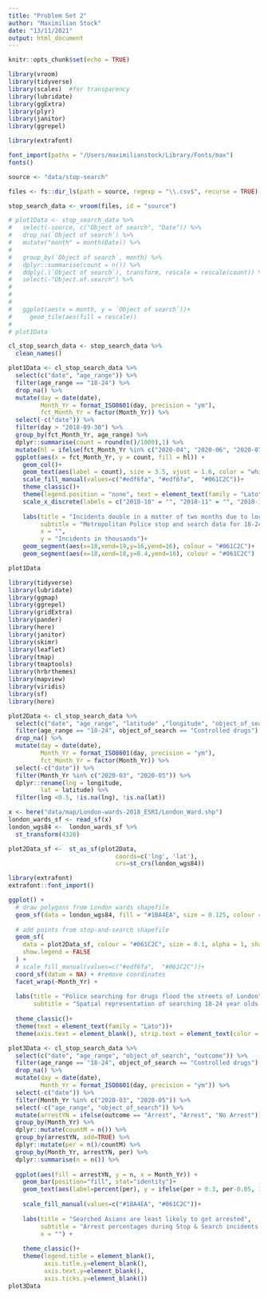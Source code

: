 ```yaml
---
title: "Problem Set 2"
author: "Maximilian Stock"
date: "13/11/2021"
output: html_document
---
```


```r
knitr::opts_chunk$set(echo = TRUE)
```

```r
library(vroom)
library(tidyverse)
library(scales)  #for transparency
library(lubridate)
library(ggExtra)
library(plyr)
library(janitor)
library(ggrepel)
```


```r
library(extrafont)
```
```r
font_import(paths = "/Users/maximilianstock/Library/Fonts/max")
fonts()
```

```r
source <- "data/stop-search"
```

```r
files <- fs::dir_ls(path = source, regexp = "\\.csv$", recurse = TRUE)
```

```r
stop_search_data <- vroom(files, id = "source")
```

```r
# plot1Data <- stop_search_data %>%
#   select(-source, c("Object of search", "Date")) %>%
#   drop_na(`Object of search`) %>%
#   mutate("month" = month(Date)) %>%
#   
#   group_by(`Object of search`, month) %>%
#   dplyr::summarise(count = n()) %>% 
#   ddply(.(`Object of search`), transform, rescale = rescale(count)) %>% 
#   select(-"Object.of.search") %>% 
# 
# 
# 
#   ggplot(aes(x = month, y = `Object of search`))+
#     geom_tile(aes(fill = rescale))
# 
# plot1Data
```

```r
cl_stop_search_data <- stop_search_data %>%
  clean_names()
```

```r
plot1Data <- cl_stop_search_data %>% 
  select(c("date", "age_range")) %>%
  filter(age_range == "18-24") %>% 
  drop_na() %>% 
  mutate(day = date(date),
         Month_Yr = format_ISO8601(day, precision = "ym"),
         fct_Month_Yr = factor(Month_Yr)) %>% 
  select(-c("date")) %>%
  filter(day > "2018-09-30") %>%
  group_by(fct_Month_Yr, age_range) %>%
  dplyr::summarise(count = round(n()/1000),1) %>%
  mutate(hl = ifelse(fct_Month_Yr %in% c("2020-04", "2020-06", "2020-07"), "high", ifelse(fct_Month_Yr %in% c("2020-03", "2020-05"), "superHigh", "low"))) %>% 
  ggplot(aes(x = fct_Month_Yr, y = count, fill = hl)) +
    geom_col()+
    geom_text(aes(label = count), size = 3.5, vjust = 1.6, color = "white")+
    scale_fill_manual(values=c("#edf6fa", "#edf6fa",  "#061C2C"))+
    theme_classic()+
    theme(legend.position = "none", text = element_text(family = "Lato"))+
    scale_x_discrete(labels = c("2018-10" = "", "2018-11" = "", "2018-12" = "", "2019-01" = "2019", "2019-02" = "", "2019-03" = "", "2019-04" = "", "2019-05" = "", "2019-06" = "", "2019-07" = "", "2019-08" = "", "2019-09" = "", "2019-10" = "", "2019-11" = "", "2019-12" = "", "2020-01" = "2020", "2020-02" = "", "2020-03" = "Mar", "2020-04" = "", "2020-05" = "May", "2020-06" = "", "2020-07" = "", "2020-08" = "", "2020-09" = "", "2020-10" = "", "2020-11" = "", "2020-12" = "", "2021-01" = "2021", "2021-02" = "", "2021-03" = "", "2021-04" = "", "2021-05" = "", "2021-06" = "", "2021-07" = "", "2021-08" = "", "2021-09" = ""))+
    
    labs(title = "Incidents double in a matter of two months due to lockdown",
         subtitle = "Metropolitan Police stop and search data for 18-24 year olds",
         x = "",
         y = "Incidents in thousands")+
    geom_segment(aes(x=18,xend=19,y=16,yend=16), colour = "#061C2C")+
    geom_segment(aes(x=18,xend=18,y=8.4,yend=16), colour = "#061C2C")

plot1Data
```


```r
library(tidyverse)
library(lubridate)
library(ggmap)
library(ggrepel)
library(gridExtra)
library(pander)
library(here)
library(janitor)
library(skimr)
library(leaflet)
library(tmap)
library(tmaptools)
library(hrbrthemes)
library(mapview)
library(viridis)
library(sf)
library(here)
```

```r
plot2Data <- cl_stop_search_data %>% 
  select(c("date", "age_range", "latitude" ,"longitude", "object_of_search")) %>%
  filter(age_range == "18-24", object_of_search == "Controlled drugs") %>% 
  drop_na() %>% 
  mutate(day = date(date),
         Month_Yr = format_ISO8601(day, precision = "ym"),
         fct_Month_Yr = factor(Month_Yr)) %>% 
  select(-c("date")) %>%
  filter(Month_Yr %in% c("2020-03", "2020-05")) %>% 
  dplyr::rename(lng = longitude,
         lat = latitude) %>% 
  filter(lng <0.5, !is.na(lng), !is.na(lat))

```

```r
x <- here("data/map/London-wards-2018_ESRI/London_Ward.shp")
london_wards_sf <- read_sf(x)
london_wgs84 <-  london_wards_sf %>% 
  st_transform(4326)
```

```r
plot2Data_sf <-  st_as_sf(plot2Data, 
                              coords=c('lng', 'lat'), 
                              crs=st_crs(london_wgs84))
```


```r
library(extrafont)
extrafont::font_import()
```

```r
ggplot() +
  # draw polygons from London wards shapefile
  geom_sf(data = london_wgs84, fill = "#1BA4EA", size = 0.125, colour = "#061C2C") +
  
  # add points from stop-and-search shapefile
  geom_sf(
    data = plot2Data_sf, colour = "#061C2C", size = 0.1, alpha = 1, shape = 21,
    show.legend = FALSE
  ) + 
  # scale_fill_manual(values=c("#edf6fa",  "#061C2C"))+
  coord_sf(datum = NA) + #remove coordinates
  facet_wrap(~Month_Yr) +
  
  labs(title = "Police searching for drugs flood the streets of London",
       subtitle = "Spatial representation of searching 18-24 year olds for drugs")+
  
  theme_classic()+
  theme(text = element_text(family = "Lato"))+
  theme(axis.text = element_blank(), strip.text = element_text(color = "black"))

```

```r

plot3Data <- cl_stop_search_data %>%
  select(c("date", "age_range", "object_of_search", "outcome")) %>%
  filter(age_range == "18-24", object_of_search == "Controlled drugs") %>% 
  drop_na() %>% 
  mutate(day = date(date),
         Month_Yr = format_ISO8601(day, precision = "ym")) %>% 
  select(-c("date")) %>%
  filter(Month_Yr %in% c("2020-03", "2020-05")) %>% 
  select(-c("age_range", "object_of_search")) %>% 
  mutate(arrestYN = ifelse(outcome == "Arrest", "Arrest", "No Arrest")) %>% 
  group_by(Month_Yr) %>% 
  dplyr::mutate(countM = n()) %>% 
  group_by(arrestYN, add=TRUE) %>%
  dplyr::mutate(per = n()/countM) %>% 
  group_by(Month_Yr, arrestYN, per) %>% 
  dplyr::summarise(n = n()) %>% 
  
  ggplot(aes(fill = arrestYN, y = n, x = Month_Yr)) +
    geom_bar(position="fill", stat="identity")+
    geom_text(aes(label=percent(per), y = ifelse(per > 0.3, per-0.05, 1-per+0.05)), color = "white")+
  
    scale_fill_manual(values=c("#1BA4EA", "#061C2C"))+
  
    labs(title = "Searched Asians are least likely to get arrested",
         subtitle = "Arrest percentages during Stop & Search incidents for Sep. '21 in the City of London by perceived race",
         x = "") +
  
    theme_classic()+
    theme(legend.title = element_blank(),
          axis.title.y=element_blank(),
          axis.text.y=element_blank(),
          axis.ticks.y=element_blank())
plot3Data

```

